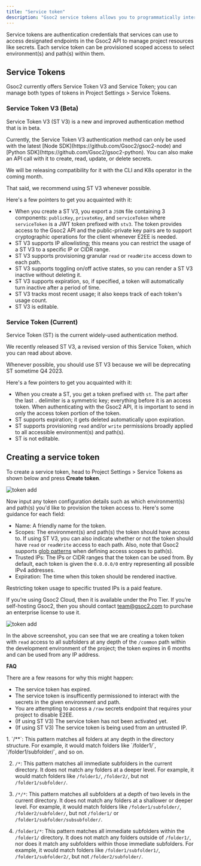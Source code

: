 ```yaml
---
title: "Service token"
description: "Gsoc2 service tokens allows you to programmatically interact with Gsoc2"
---
```


Service tokens are authentication credentials that services can use to access designated endpoints in the Gsoc2 API to manage project resources like secrets.
Each service token can be provisioned scoped access to select environment(s) and path(s) within them.

## Service Tokens

Gsoc2 currently offers Service Token V3 and Service Token; you can manage both types of tokens in Project Settings > Service Tokens.

### Service Token V3 (Beta)

Service Token V3 (ST V3) is a new and improved authentication method that is in beta. 

<Note>
  Currently, the Service Token V3 authentication method can only be used with the latest [Node SDK](https://github.com/Gsoc2/gsoc2-node) and [Python SDK](https://github.com/Gsoc2/gsoc2-python).
  You can also make an API call with it to create, read, update, or delete secrets.

  We will be releasing compatibility for it with the CLI and K8s operator in the coming month.
  
  That said, we recommend using ST V3 whenever possible.
</Note>

Here's a few pointers to get you acquainted with it:

- When you create a ST V3, you export a `JSON` file containing 3 components: `publicKey`, `privateKey`, and `serviceToken` where
`serviceToken` is a JWT token prefixed with `stv3`. The token provides access to the Gsoc2 API and the public-private key
pairs are to support cryptographic operations for the client whenever E2EE is needed.
- ST V3 supports IP allowlisting; this means you can restrict the usage of a ST V3 to a specific IP or CIDR range.
- ST V3 supports provisioning granular `read` or `readWrite` access down to each path.
- ST V3 supports toggling on/off active states, so you can render a ST V3 inactive without deleting it.
- ST V3 supports expiration, so, if specified, a token will automatically turn inactive after a period of time.
- ST V3 tracks most recent usage; it also keeps track of each token's usage count.
- ST V3 is editable.

### Service Token (Current)

Service Token (ST) is the current widely-used authentication method.

<Note>
  We recently released ST V3, a revised version of this Service Token, which you can read about above.

  Whenever possible, you should use ST V3 because we will be deprecating ST sometime Q4 2023.
</Note>

Here's a few pointers to get you acquainted with it:

- When you create a ST, you get a token prefixed with `st`. The part after the last `.` delimiter is a symmetric key; everything
before it is an access token. When authenticating with the Gsoc2 API, it is important to send in only the access token portion
of the token.
- ST supports expiration; it gets deleted automatically upon expiration.
- ST supports provisioning `read` and/or `write` permissions broadly applied to all accessible environment(s) and path(s).
- ST is not editable.

## Creating a service token

To create a service token, head to Project Settings > Service Tokens as shown below and press **Create token**.

![token add](../../images/project-token-add.png)

Now input any token configuration details such as which environment(s) and path(s) you'd like to provision
the token access to. Here's some guidance for each field:

- Name: A friendly name for the token.
- Scopes: The environment(s) and path(s) the token should have access to.
If using ST V3, you can also indicate whether or not the token should have `read` or `readWrite` access to each path.
Also, note that Gsoc2 supports [glob patterns](https://www.malikbrowne.com/blog/a-beginners-guide-glob-patterns/) when defining access scopes to path(s).
- Trusted IPs: The IPs or CIDR ranges that the token can be used from. By default, each token is given the `0.0.0.0/0` entry representing all possible IPv4 addresses.
- Expiration: The time when this token should be rendered inactive.

<Warning>
  Restricting token usage to specific trusted IPs is a paid feature.

  If you’re using Gsoc2 Cloud, then it is available under the Pro Tier. If you’re self-hosting Gsoc2, then you should contact team@gsoc2.com to purchase an enterprise license to use it.
</Warning>

![token add](../../images/project-token-permissions.png)

In the above screenshot, you can see that we are creating a token token with `read` access to all subfolders at any depth
of the `/common` path within the development environment of the project; the token expires in 6 months and can be used from any IP address. 

**FAQ**

<AccordionGroup>
<Accordion title="Why is the Gsoc2 API rejecting my service token?">
  There are a few reasons for why this might happen:
  
  - The service token has expired.
  - The service token is insufficently permissioned to interact with the secrets in the given environment and path.
  - You are attempting to access a `/raw` secrets endpoint that requires your project to disable E2EE.
  - (If using ST V3) The service token has not been activated yet.
  - (If using ST V3) The service token is being used from an untrusted IP.
</Accordion>
<Accordion title="Can you provide examples for using glob patterns?">
  1. `/**`: This pattern matches all folders at any depth in the directory structure. For example, it would match folders like `/folder1/`, `/folder1/subfolder/`, and so on.

  2. `/*`: This pattern matches all immediate subfolders in the current directory. It does not match any folders at a deeper level. For example, it would match folders like `/folder1/`, `/folder2/`, but not `/folder1/subfolder/`.

  3. `/*/*`: This pattern matches all subfolders at a depth of two levels in the current directory. It does not match any folders at a shallower or deeper level. For example, it would match folders like `/folder1/subfolder/`, `/folder2/subfolder/`, but not `/folder1/` or `/folder1/subfolder/subsubfolder/`.

  4. `/folder1/*`: This pattern matches all immediate subfolders within the `/folder1/` directory. It does not match any folders outside of `/folder1/`, nor does it match any subfolders within those immediate subfolders. For example, it would match folders like `/folder1/subfolder1/`, `/folder1/subfolder2/`, but not `/folder2/subfolder/`.
</Accordion>
</AccordionGroup>